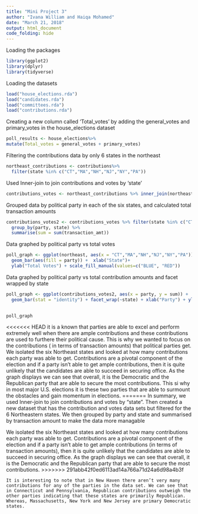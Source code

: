 ```yaml
---
title: "Mini Project 3"
author: "Ivana William and Haiqa Mohamed"
date: "March 21, 2018"
output: html_document
code_folding: hide
---
```

Loading the packages
```r
library(ggplot2)
library(dplyr)
library(tidyverse)
```

Loading the datasets 
```r
load("house_elections.rda")
load("candidates.rda")
load("committees.rda")
load("contributions.rda")
```

Creating a new column called 'Total_votes' by adding the general_votes and primary_votes in the house_elections dataset
```r
poll_results <- house_elections%>%
mutate(Total_votes = general_votes + primary_votes) 
```

Filtering the contributions data by only 6 states in the northeast
```r
northeast_contributions <- contributions%>%  
  filter(state %in% c("CT","MA","NH","NJ","NY","PA"))
```

Used Inner-join to join contributions and votes by 'state'
```r
contributions_votes <- northeast_contributions %>% inner_join(northeast, by="state")
```

Grouped data by political party in each of the six states, and calculated total transaction amounts
```r
contributions_votes2 <- contributions_votes %>% filter(state %in% c("CT","MA","NH","NJ","NY","PA"))%>%
  group_by(party, state) %>%
  summarise(sum = sum(transaction_amt))
```

Data graphed by political party vs total votes
```r
poll_graph <- ggplot(northeast, aes(x = "CT","MA","NH","NJ","NY","PA")) +
  geom_bar(aes(fill = party)) +  xlab("State")+
  ylab("Total Votes") + scale_fill_manual(values=c("BLUE", "RED")) 


```

Data graphed by political party vs total contribution amounts and facet wrapped by state
```r
poll_graph <- ggplot(contributions_votes2, aes(x = party, y = sum)) +
  geom_bar(stat = "identity") + facet_wrap(~state) + xlab("Party") + ylab("Total Contribution Amount")
  

poll_graph
```

<<<<<<< HEAD
it is a known that parties are able to excel and perform extremely well when there are ample contributions and these contributions are used to furthere their political cause. This is why we wanted to focus on the contributions ( in terms of transaction amounts) that political parties get. We isolated the six Northeast states and looked at how many contributions each party was able to get. Contributions are a pivotal component of the election and if a party isn’t able to get ample contributions, then it is quite unlikely that the candidates are able to succeed in securing office. As the graph displays we can see that overall, it is the Democratic and the Republican party that are able to secure the most contributions. This si why in most major U.S. elections it is these two parties that are able to surmount the obstacles and gain momentum in elections. 
=======
In summary, we used Inner-join to join contributions and votes by "state". Then created a new dataset that has the contribution and votes data sets but filtered for the 6 Northeastern states. We then grouped by party and state and summarised by transaction amount to make the data more managable

We isolated the six Northeast states and looked at how many contributions each party was able to get. Contributions are a pivotal component of the election and if a party isn’t able to get ample contributions (in terms of transaction amounts), then it is quite unlikely that the candidates are able to succeed in securing office. As the graph displays we can see that overall, it is the Democratic and the Republican party that are able to secure the most contributions. 
>>>>>>> 291abb42f0ed6113ad14a766a71d24a6d98a4b3f

	It is interesting to note that in New Haven there aren’t very many contributions for any of the parties in the data set. We can see that in Connecticut and Pennsylvania, Republican contributions outweigh the other parties indicating that these states are primarily Republican. Whereas, Massachusetts, New York and New Jersey are primary Democratic states. 


